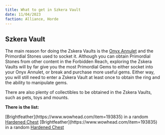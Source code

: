 ```yaml
---
title: What to get in Szkera Vault
date: 11/04/2023
faction: Alliance, Horde
---
```


## Szkera Vault

The main reason for doing the Zskera Vaults is the <a href="https://www.wowhead.com/item=203460">Onyx Annulet</a> and the Primordial Stones used to socket it. Although you can obtain Primordial Stones from other content in the Forbidden Reach, exploring the Zskera Vaults will by far give you the most Primordial Gems to either socket into your Onyx Annulet, or break and purchase more useful gems. Either way, you will still need to enter a Zskera Vault at least once to obtain the ring and the ability to manipulate gems.

There are also plenty of collectibles to be obtained in the Zskera Vaults, such as pets, toys and mounts. 

**There is the list:**

<Checkbox>
    [Brightfeather](https://www.wowhead.com/item=193835) in a random <a href="https://www.wowhead.com/object=386353">Hardened Chest</a> <Item name="Test" />
</Checkbox>

<Checkbox>
    [Brightfeather](https://www.wowhead.com/item=193835) in a random <a href="https://www.wowhead.com/object=386353">Hardened Chest</a>
</Checkbox>